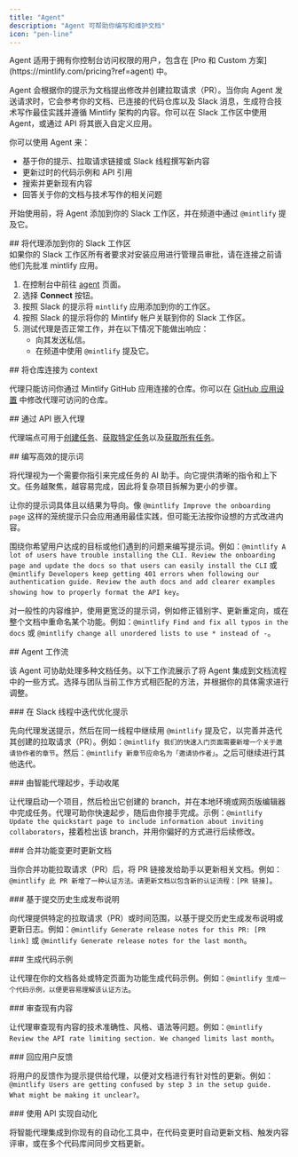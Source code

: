 ```yaml
---
title: "Agent"
description: "Agent 可帮助你编写和维护文档"
icon: "pen-line"
---
```


<Info>
  Agent 适用于拥有你控制台访问权限的用户，包含在 [Pro 和 Custom 方案](https://mintlify.com/pricing?ref=agent) 中。
</Info>

Agent 会根据你的提示为文档提出修改并创建拉取请求（PR）。当你向 Agent 发送请求时，它会参考你的文档、已连接的代码仓库以及 Slack 消息，生成符合技术写作最佳实践并遵循 Mintlify 架构的内容。你可以在 Slack 工作区中使用 Agent，或通过 API 将其嵌入自定义应用。

你可以使用 Agent 来：

* 基于你的提示、拉取请求链接或 Slack 线程撰写新内容
* 更新过时的代码示例和 API 引用
* 搜索并更新现有内容
* 回答关于你的文档与技术写作的相关问题

开始使用前，将 Agent 添加到你的 Slack 工作区，并在频道中通过 `@mintlify` 提及它。

<div id="add-the-agent-to-your-slack-workspace">
  ## 将代理添加到你的 Slack 工作区
</div>

<Note>
  如果你的 Slack 工作区所有者要求对安装应用进行管理员审批，请在连接之前请他们先批准 mintlify 应用。
</Note>

1. 在控制台中前往 [agent](https://dashboard.mintlify.com/products/agent) 页面。
2. 选择 **Connect** 按钮。
3. 按照 Slack 的提示将 `mintlify` 应用添加到你的工作区。
4. 按照 Slack 的提示将你的 Mintlify 帐户关联到你的 Slack 工作区。
5. 测试代理是否正常工作，并在以下情况下能做出响应：
   * 向其发送私信。
   * 在频道中使用 `@mintlify` 提及它。

<div id="connect-repositories-as-context">
  ## 将仓库连接为 context
</div>

代理只能访问你通过 Mintlify GitHub 应用连接的仓库。你可以在 [GitHub 应用设置](https://github.com/apps/mintlify/installations/new) 中修改代理可访问的仓库。

<div id="embed-the-agent-via-api">
  ## 通过 API 嵌入代理
</div>

代理端点可用于[创建任务](/zh/api-reference/agent/create-agent-job)、[获取特定任务](/zh/api-reference/agent/get-agent-job)以及[获取所有任务](/zh/api-reference/agent/get-all-jobs)。

<div id="write-effective-prompts">
  ## 编写高效的提示词
</div>

将代理视为一个需要你指引来完成任务的 AI 助手。向它提供清晰的指令和上下文。任务越聚焦，越容易完成，因此将复杂项目拆解为更小的步骤。

让你的提示词具体且以结果为导向。像 `@mintlify Improve the onboarding page` 这样的笼统提示只会应用通用最佳实践，但可能无法按你设想的方式改进内容。

围绕你希望用户达成的目标或他们遇到的问题来编写提示词。例如：`@mintlify A lot of users have trouble installing the CLI. Review the onboarding page and update the docs so that users can easily install the CLI` 或 `@mintlify Developers keep getting 401 errors when following our authentication guide. Review the auth docs and add clearer examples showing how to properly format the API key`。

对一般性的内容维护，使用更宽泛的提示词，例如修正错别字、更新重定向，或在整个文档中重命名某个功能。例如：`@mintlify Find and fix all typos in the docs` 或 `@mintlify change all unordered lists to use * instead of -`。

<div id="agent-workflows">
  ## Agent 工作流
</div>

该 Agent 可协助处理多种文档任务。以下工作流展示了将 Agent 集成到文档流程中的一些方式。选择与团队当前工作方式相匹配的方法，并根据你的具体需求进行调整。

<div id="iterate-on-a-prompt-in-a-slack-thread">
  ### 在 Slack 线程中迭代优化提示
</div>

先向代理发送提示，然后在同一线程中继续用 `@mintlify` 提及它，以完善并迭代其创建的拉取请求（PR）。例如：`@mintlify 我们的快速入门页面需要新增一个关于邀请协作者的章节`。然后：`@mintlify 新章节应命名为「邀请协作者」`。之后可继续进行其他迭代。

<div id="start-with-the-agent-finish-manually">
  ### 由智能代理起步，手动收尾
</div>

让代理启动一个项目，然后检出它创建的 branch，并在本地环境或网页版编辑器中完成任务。代理可助你快速起步，随后由你接手完成。示例：`@mintlify Update the quickstart page to include information about inviting collaborators`，接着检出该 branch，并用你偏好的方式进行后续修改。

<div id="update-docs-when-merging-feature-changes">
  ### 合并功能变更时更新文档
</div>

当你合并功能拉取请求（PR）后，将 PR 链接发给助手以更新相关文档。例如：`@mintlify 此 PR 新增了一种认证方法。请更新文档以包含新的认证流程：[PR 链接]`。

<div id="generate-release-notes-from-commit-history">
  ### 基于提交历史生成发布说明
</div>

向代理提供特定的拉取请求（PR）或时间范围，以基于提交历史生成发布说明或更新日志。例如：`@mintlify Generate release notes for this PR: [PR link]` 或 `@mintlify Generate release notes for the last month`。

<div id="generate-code-examples">
  ### 生成代码示例
</div>

让代理在你的文档各处或特定页面为功能生成代码示例。例如：`@mintlify 生成一个代码示例，以便更容易理解该认证方法`。

<div id="review-existing-content">
  ### 审查现有内容
</div>

让代理审查现有内容的技术准确性、风格、语法等问题。例如：`@mintlify Review the API rate limiting section. We changed limits last month`。

<div id="respond-to-user-feedback">
  ### 回应用户反馈
</div>

将用户的反馈作为提示提供给代理，以便对文档进行有针对性的更新。例如：`@mintlify Users are getting confused by step 3 in the setup guide. What might be making it unclear?`。

<div id="automate-with-the-api">
  ### 使用 API 实现自动化
</div>

将智能代理集成到你现有的自动化工具中，在代码变更时自动更新文档、触发内容评审，或在多个代码库间同步文档更新。